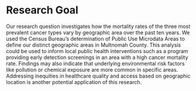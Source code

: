 # Research Goal

Our research question investigates how the mortality rates of the three most prevalent cancer types vary by geographic area over the past ten years. We used the Census Bureau’s determination of Public Use Microdata Areas to define our distinct geographic areas in Multnomah County. This analysis could be used to inform local public health interventions such as a program providing early detection screenings in an area with a high cancer mortality rate. Findings may also indicate that underlying environmental risk factors like pollution or chemical exposure are more common in specific areas. Addressing inequities in healthcare quality and access based on geographic location is another potential application of this research.
